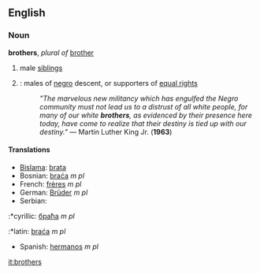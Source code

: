 ==English==

===Noun===
'''brothers''', ''plural of'' [[brother]]
#male [[siblings]]
#{{dated}}: males of [[negro]] descent, or supporters of [[equal rights]]
#:''"The marvelous new militancy which has engulfed the Negro community must not lead us to a distrust of all white people, for many of our white '''brothers''', as evidenced by their presence here today, have come to realize that their destiny is tied up with our destiny."''  &mdash; Martin Luther King Jr. ('''1963''')

====Translations====
*[[Bislama]]: [[brata]]
*Bosnian: [[braća]] ''m pl''
*French: [[frères]] ''m pl''
*German: [[Brüder]] ''m pl''
*Serbian:
:*cyrillic: [[браћа]] ''m pl''
:*latin: [[braća]] ''m pl''
*Spanish: [[hermanos]] ''m pl''

[[it:brothers]]
